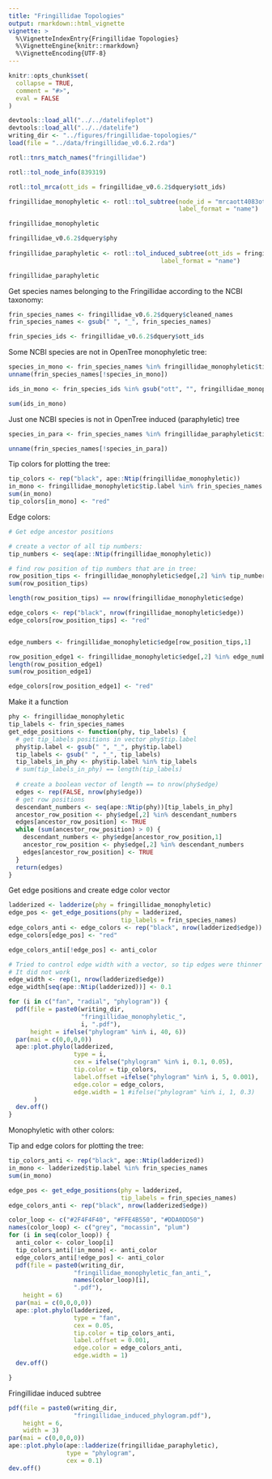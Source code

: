 ```yaml
---
title: "Fringillidae Topologies"
output: rmarkdown::html_vignette
vignette: >
  %\VignetteIndexEntry{Fringillidae Topologies}
  %\VignetteEngine{knitr::rmarkdown}
  %\VignetteEncoding{UTF-8}
---
```


```r
knitr::opts_chunk$set(
  collapse = TRUE,
  comment = "#>",
  eval = FALSE
)
```

```r
devtools::load_all("../../datelifeplot")
devtools::load_all("../../datelife")
writing_dir <- "../figures/fringillidae-topologies/"
load(file = "../data/fringillidae_v0.6.2.rda")
```

```r
rotl::tnrs_match_names("fringillidae")
```
```r
rotl::tol_node_info(839319)
```


```r
rotl::tol_mrca(ott_ids = fringillidae_v0.6.2$dquery$ott_ids)
```


```r
fringillidae_monophyletic <- rotl::tol_subtree(node_id = "mrcaott4083ott370807",
                                               label_format = "name")

fringillidae_monophyletic
```

```r
fringillidae_v0.6.2$dquery$phy
  
fringillidae_paraphyletic <- rotl::tol_induced_subtree(ott_ids = fringillidae_v0.6.2$dquery$ott_ids,
                                          label_format = "name")

fringillidae_paraphyletic
```


Get species names belonging to the Fringillidae according to the NCBI taxonomy:

```r
frin_species_names <- fringillidae_v0.6.2$dquery$cleaned_names
frin_species_names <- gsub(" ", "_", frin_species_names)

frin_species_ids <- fringillidae_v0.6.2$dquery$ott_ids
```

Some NCBI species are not in OpenTree monophyletic tree:

```r
species_in_mono <- frin_species_names %in% fringillidae_monophyletic$tip.label
unname(frin_species_names[!species_in_mono])

ids_in_mono <- frin_species_ids %in% gsub("ott", "", fringillidae_monophyletic$tip.label)

sum(ids_in_mono)
```

Just one NCBI species is not in OpenTree induced (paraphyletic) tree

```r
species_in_para <- frin_species_names %in% fringillidae_paraphyletic$tip.label

unname(frin_species_names[!species_in_para])
```

Tip colors for plotting the tree:

```r
tip_colors <- rep("black", ape::Ntip(fringillidae_monophyletic))
in_mono <- fringillidae_monophyletic$tip.label %in% frin_species_names
sum(in_mono)
tip_colors[in_mono] <- "red"
```

Edge colors:

```r
# Get edge ancestor positions

# create a vector of all tip numbers:
tip_numbers <- seq(ape::Ntip(fringillidae_monophyletic))

# find row position of tip numbers that are in tree: 
row_position_tips <- fringillidae_monophyletic$edge[,2] %in% tip_numbers[in_mono]
sum(row_position_tips)

length(row_position_tips) == nrow(fringillidae_monophyletic$edge)

edge_colors <- rep("black", nrow(fringillidae_monophyletic$edge))
edge_colors[row_position_tips] <- "red"


edge_numbers <- fringillidae_monophyletic$edge[row_position_tips,1]

row_position_edge1 <- fringillidae_monophyletic$edge[,2] %in% edge_numbers
length(row_position_edge1)
sum(row_position_edge1)

edge_colors[row_position_edge1] <- "red"
```

Make it a function

```r
phy <- fringillidae_monophyletic
tip_labels <- frin_species_names
get_edge_positions <- function(phy, tip_labels) {
  # get tip_labels positions in vector phy$tip.label
  phy$tip.label <- gsub(" ", "_", phy$tip.label)
  tip_labels <- gsub(" ", "_", tip_labels)
  tip_labels_in_phy <- phy$tip.label %in% tip_labels
  # sum(tip_labels_in_phy) == length(tip_labels)
  
  # create a boolean vector of length == to nrow(phy$edge)
  edges <- rep(FALSE, nrow(phy$edge))
  # get row positions
  descendant_numbers <- seq(ape::Ntip(phy))[tip_labels_in_phy]
  ancestor_row_position <- phy$edge[,2] %in% descendant_numbers
  edges[ancestor_row_position] <- TRUE
  while (sum(ancestor_row_position) > 0) {
    descendant_numbers <- phy$edge[ancestor_row_position,1]
    ancestor_row_position <- phy$edge[,2] %in% descendant_numbers
    edges[ancestor_row_position] <- TRUE
  }
  return(edges)
}
```

Get edge positions and create edge color vector

```r
ladderized <- ladderize(phy = fringillidae_monophyletic)
edge_pos <- get_edge_positions(phy = ladderized,
                               tip_labels = frin_species_names)
edge_colors_anti <- edge_colors <- rep("black", nrow(ladderized$edge))
edge_colors[edge_pos] <- "red"

edge_colors_anti[!edge_pos] <- anti_color

# Tried to control edge width with a vector, so tip edges were thinner but inner edges were thicker.
# It did not work
edge_width <- rep(1, nrow(ladderized$edge))
edge_width[seq(ape::Ntip(ladderized))] <- 0.1
```


```r
for (i in c("fan", "radial", "phylogram")) {
  pdf(file = paste0(writing_dir, 
                    "fringillidae_monophyletic_",
                    i, ".pdf"),
      height = ifelse("phylogram" %in% i, 40, 6))
  par(mai = c(0,0,0,0))
  ape::plot.phylo(ladderized, 
                  type = i,
                  cex = ifelse("phylogram" %in% i, 0.1, 0.05),
                  tip.color = tip_colors,
                  label.offset =ifelse("phylogram" %in% i, 5, 0.001),
                  edge.color = edge_colors,
                  edge.width = 1 #ifelse("phylogram" %in% i, 1, 0.3)
       )
  dev.off()  
}
```

Monophyletic with other colors:

Tip and edge colors for plotting the tree:

```r
tip_colors_anti <- rep("black", ape::Ntip(ladderized))
in_mono <- ladderized$tip.label %in% frin_species_names
sum(in_mono)

edge_pos <- get_edge_positions(phy = ladderized,
                               tip_labels = frin_species_names)
edge_colors_anti <- rep("black", nrow(ladderized$edge))
```

```r
color_loop <- c("#2F4F4F40", "#FFE4B550", "#DDA0DD50")
names(color_loop) <- c("grey", "mocassin", "plum")
for (i in seq(color_loop)) {
  anti_color <- color_loop[i]
  tip_colors_anti[!in_mono] <- anti_color
  edge_colors_anti[!edge_pos] <- anti_color
  pdf(file = paste0(writing_dir, 
                  "fringillidae_monophyletic_fan_anti_",
                  names(color_loop)[i], 
                  ".pdf"),
    height = 6)
  par(mai = c(0,0,0,0))
  ape::plot.phylo(ladderized,
                  type = "fan",
                  cex = 0.05,
                  tip.color = tip_colors_anti,
                  label.offset = 0.001,
                  edge.color = edge_colors_anti,
                  edge.width = 1)
  dev.off()

}

```

Fringillidae induced subtree

```r
pdf(file = paste0(writing_dir, 
                  "fringillidae_induced_phylogram.pdf"),
    height = 6,
    width = 3)
par(mai = c(0,0,0,0))
ape::plot.phylo(ape::ladderize(fringillidae_paraphyletic),
                type = "phylogram",
                cex = 0.1)
dev.off()
```
